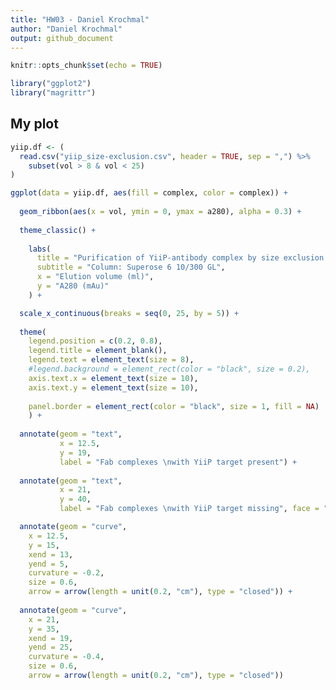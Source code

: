 ```yaml
---
title: "HW03 - Daniel Krochmal"
author: "Daniel Krochmal"
output: github_document
---
```


```r
knitr::opts_chunk$set(echo = TRUE)
```

```r
library("ggplot2")
library("magrittr")
```

## My plot

```r
yiip.df <- (
  read.csv("yiip_size-exclusion.csv", header = TRUE, sep = ",") %>%
    subset(vol > 8 & vol < 25)
)

```

```r
ggplot(data = yiip.df, aes(fill = complex, color = complex)) +
  
  geom_ribbon(aes(x = vol, ymin = 0, ymax = a280), alpha = 0.3) +
  
  theme_classic() +
  
    labs(
      title = "Purification of YiiP-antibody complex by size exclusion chromatography",
      subtitle = "Column: Superose 6 10/300 GL",
      x = "Elution volume (ml)",
      y = "A280 (mAu)"
    ) +

  scale_x_continuous(breaks = seq(0, 25, by = 5)) +
  
  theme(
    legend.position = c(0.2, 0.8),
    legend.title = element_blank(),
    legend.text = element_text(size = 8),
    #legend.background = element_rect(color = "black", size = 0.2),
    axis.text.x = element_text(size = 10),
    axis.text.y = element_text(size = 10),
    
    panel.border = element_rect(color = "black", size = 1, fill = NA)
    ) +
  
  annotate(geom = "text",
           x = 12.5,
           y = 19,
           label = "Fab complexes \nwith YiiP target present") +
  
  annotate(geom = "text",
           x = 21,
           y = 40,
           label = "Fab complexes \nwith YiiP target missing", face = "bold") +

  annotate(geom = "curve",
    x = 12.5,
    y = 15,
    xend = 13,
    yend = 5,
    curvature = -0.2,
    size = 0.6,
    arrow = arrow(length = unit(0.2, "cm"), type = "closed")) +
  
  annotate(geom = "curve",
    x = 21,
    y = 35,
    xend = 19,
    yend = 25,
    curvature = -0.4,
    size = 0.6,
    arrow = arrow(length = unit(0.2, "cm"), type = "closed"))

```